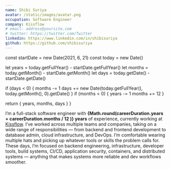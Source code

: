 ```yaml
---
name: Shibi Suriya
avatar: /static/images/avatar.png
occupation: Software Engineer
company: Kissflow
# email: address@yoursite.com
# twitter: https://twitter.com/Twitter
linkedin: https://www.linkedin.com/in/shibisuriya
github: https://github.com/shibisuriya
---
```


  const startDate = new Date(2021, 6, 21)
  const today = new Date()

let years = today.getFullYear() - startDate.getFullYear()
let months = today.getMonth() - startDate.getMonth()
let days = today.getDate() - startDate.getDate()

if (days < 0) {
months -= 1
days += new Date(today.getFullYear(), today.getMonth(), 0).getDate()
}
if (months < 0) {
years -= 1
months += 12
}

return { years, months, days }
}


I’m a full-stack software engineer with **{Math.round(careerDuration.years + careerDuration.months / 12  )} years** of experience, currently working at <a href="https://kissflow.com/" target="_blank">Kissflow</a>.
I’ve worked across multiple teams and companies, taking on a wide range of responsibilities — from backend and frontend development to database admin, cloud infrastructure, and DevOps. I’m comfortable wearing multiple hats and picking up whatever tools or skills the problem calls for.
These days, I’m focused on backend engineering, infrastructure, developer tools, build systems, CI/CD, application security, containers, and distributed systems — anything that makes systems more reliable and dev workflows smoother.

